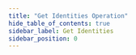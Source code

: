 ```yaml
---
title: "Get Identities Operation"
hide_table_of_contents: true
sidebar_label: Get Identities
sidebar_position: 0
---
```





<LanguageSwitcher supportedLanguages={supportedLanguages} />

<LanguageContent language="csharp">
   <GetIdentitiesCsharp />
</LanguageContent>

<LanguageContent language="java">
   <GetIdentitiesJava />
</LanguageContent>

<LanguageContent language="python">
   <GetIdentitiesPython />
</LanguageContent>

<LanguageContent language="php">
   <GetIdentitiesPhp />
</LanguageContent>

<LanguageContent language="nodejs">
   <GetIdentitiesNodejs />
</LanguageContent>


<!---
### Document Identifiers
- [Working with Document Identifiers](../../../../client-api/document-identifiers/working-with-document-identifiers)
- [Global ID Generation Conventions](../../../../client-api/configuration/identifier-generation/global)
- [Type-specific ID Generation Conventions](../../../../client-api/configuration/identifier-generation/type-specific)

### Knowledge Base
- [Document Identifier Generation](../../../../server/kb/document-identifier-generation#strategy--3)
- [Document Identifier Generation](../../../../server/kb/document-identifier-generation)

### Operations
- [What are Operations](../../../../client-api/operations/what-are-operations)
- [Seed identity](../../../../client-api/operations/maintenance/identities/seed-identity)
- [Increment next identity](../../../../client-api/operations/maintenance/identities/increment-next-identity)


-->